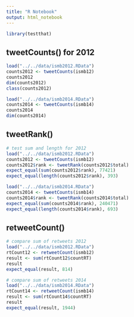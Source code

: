 ```yaml
---
title: "R Notebook"
output: html_notebook
---
```


```r
library(testthat)
```


## tweetCounts() for 2012
```r
load("../../data/ismb2012.RData")
counts2012 <- tweetCounts(ismb12)
counts2012
dim(counts2012)
class(counts2012)
```

```r
load("../../data/ismb2014.RData")
counts2014 <- tweetCounts(ismb14)
counts2014
dim(counts2014)
```

## tweetRank()

```r
# test sum and length for 2012
load("../../data/ismb2012.RData")
counts2012 <- tweetCounts(ismb12)
counts2012$rank <- tweetRank(counts2012$total)
expect_equal(sum(counts2012$rank), 77421)
expect_equal(length(counts2012$rank), 393)
```

```r
load("../../data/ismb2014.RData")
counts2014 <- tweetCounts(ismb14)
counts2014$rank <- tweetRank(counts2014$total)
expect_equal(sum(counts2014$rank), 240471)
expect_equal(length(counts2014$rank), 693)

```





## retweetCount()
```r
# compare sum of retweets 2012
load("../../data/ismb2012.RData")
rtCount12 <- retweetCount(ismb12)
result <- sum(rtCount12$countRT)
result
expect_equal(result, 814)
```


```r
# compare sum of retweets 2014
load("../../data/ismb2014.RData")
rtCount14 <- retweetCount(ismb14)
result <- sum(rtCount14$countRT)
result
expect_equal(result, 1944)
```
